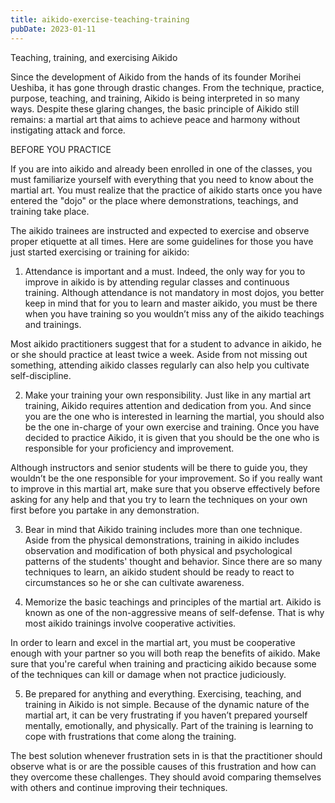 ```yaml
---
title: aikido-exercise-teaching-training
pubDate: 2023-01-11
---
```


Teaching, training, and exercising Aikido

Since the development of Aikido from the hands of its founder Morihei Ueshiba, it has gone through drastic changes. From the technique, practice, purpose, teaching, and training, Aikido is being interpreted in so many ways. Despite these glaring changes, the basic principle of Aikido still remains: a martial art that aims to achieve peace and harmony without instigating attack and force. 

BEFORE YOU PRACTICE

If you are into aikido and already been enrolled in one of the classes, you must familiarize yourself with everything that you need to know about the martial art. You must realize that the practice of aikido starts once you have entered the "dojo" or the place where demonstrations, teachings, and training take place. 

The aikido trainees are instructed and expected to exercise and observe proper etiquette at all times. Here are some guidelines for those you have just started exercising or training for aikido:

1. Attendance is important and a must. Indeed, the only way for you to improve in aikido is by attending regular classes and continuous training. Although attendance is not mandatory in most dojos, you better keep in mind that for you to learn and master aikido, you must be there when you have training so you wouldn’t miss any of the aikido teachings and trainings. 

Most aikido practitioners suggest that for a student to advance in aikido, he or she should practice at least twice a week. Aside from not missing out something, attending aikido classes regularly can also help you cultivate self-discipline. 

2. Make your training your own responsibility. Just like in any martial art training, Aikido requires attention and dedication from you. And since you are the one who is interested in learning the martial, you should also be the one in-charge of your own exercise and training. Once you have decided to practice Aikido, it is given that you should be the one who is responsible for your proficiency and improvement. 

Although instructors and senior students will be there to guide you, they wouldn’t be the one responsible for your improvement. So if you really want to improve in this martial art, make sure that you observe effectively before asking for any help and that you try to learn the techniques on your own first before you partake in any demonstration. 

3. Bear in mind that Aikido training includes more than one technique. Aside from the physical demonstrations, training in aikido includes observation and modification of both physical and psychological patterns of the students' thought and behavior. Since there are so many techniques to learn, an aikido student should be ready to react to circumstances so he or she can cultivate awareness. 

4. Memorize the basic teachings and principles of the martial art. Aikido is known as one of the non-aggressive means of self-defense. That is why most aikido trainings involve cooperative activities. 

In order to learn and excel in the martial art, you must be cooperative enough with your partner so you will both reap the benefits of aikido. Make sure that you're careful when training and practicing aikido because some of the techniques can kill or damage when not practice judiciously. 

5. Be prepared for anything and everything. Exercising, teaching, and training in Aikido is not simple. Because of the dynamic nature of the martial art, it can be very frustrating if you haven’t prepared yourself mentally, emotionally, and physically. Part of the training is learning to cope with frustrations that come along the training. 

The best solution whenever frustration sets in is that the practitioner should observe what is or are the possible causes of this frustration and how can they overcome these challenges. They should avoid comparing themselves with others and continue improving their techniques.